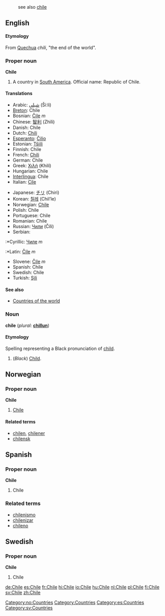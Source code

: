 :see also [[chile]]
==English==
====Etymology====
From [[Quechua]] ''chili'', "the end of the world".

===Proper noun===
'''Chile'''

# A country in [[South America]]. Official name: Republic of Chile.

====Translations====
{{top}}
*Arabic: [[شيلي]] (Ší:li) 
*[[Breton]]: Chile
*Bosnian: [[Čile]] ''m''
*Chinese: [[智利]] (Zhìlì)
*Danish: Chile
*Dutch: [[Chili]]
*[[Esperanto]]: [[Ĉilio]]
*Estonian: [[Tšiili]]
*Finnish: Chile
*French: [[Chili]]
*German: Chile
*Greek: [[Χιλή]] (Khilí)
*Hungarian: Chile
*[[Interlingua]]: Chile
*Italian: [[Cile]]
{{mid}}
*Japanese: [[チリ]] (Chiri)
*Korean: [[칠레]] (Chil’le)
*Norwegian: [[#Norwegian|Chile]]
*Polish: Chile
*Portuguese: Chile
*Romanian: Chile
*Russian: [[Чили]] (Číli)
*Serbian:
:*Cyrillic: [[Чиле]] ''m''
:*Latin: [[Čile]] ''m''
*Slovene: [[Čile]] ''m''
*Spanish: Chile
*Swedish: Chile
*Turkish: [[Şili]]
{{bottom}}

====See also====
*[[Countries of the world]]

===Noun===
'''chile''' (''plural:'' '''[[chillun]]''')

====Etymology====
Spelling representing a Black pronunciation of [[child]].

#(''Black'') [[Child]].

==Norwegian==
===Proper noun===
[[Category:no:Countries]]
'''Chile'''
#[[#English|Chile]]
====Related terms====
*[[chilen]], [[chilener]]
*[[chilensk]]

==Spanish==
===Proper noun===
'''Chile'''

# Chile

===Related terms===
*[[chilenismo]]
*[[chilenizar]]
*[[chileno]]

==Swedish==
===Proper noun===
'''Chile'''

# Chile

[[Category:Countries]]
[[Category:es:Countries]]
[[Category:sv:Countries]]
[[de:Chile]]
[[es:Chile]]
[[fr:Chile]]
[[hi:Chile]]
[[io:Chile]]
[[hu:Chile]]
[[nl:Chile]]
[[pl:Chile]]
[[fi:Chile]]
[[sv:Chile]]
[[zh:Chile]]